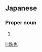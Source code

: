 ==Japanese==
{{ja-kanjitab|てつ|や}}

===Proper noun===
{{ja-pos|てつや|proper}}

# {{given name|male|lang=ja|sort=てつや}}

[[li:鉄也]]